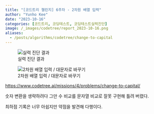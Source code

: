 ```yaml
---
title: "[코드트리 챌린지] 6주차 - 2차원 배열 입력"
author: "Yunho Kee"
date: "2023-10-16"
categories: [코드트리, 코딩테스트, 코딩테스트실력진단]
image: /_images/codetree/report_2023-10-16.png
aliases:
  - /posts/algorithms/codetree/change-to-capital
---
```


::: {layout="[526, 474]" layout-valign="bottom"}
![실력 진단 결과]({{< meta image >}})

![2차원 배열 입력 / 대문자로 바꾸기](/_images/codetree/화면 캡처 2023-10-16 223542.jpg)
:::

<https://www.codetree.ai/missions/4/problems/change-to-capital/>

숫자 변환을 생략하려다 그만 수 비교를 문자열 비교로 잘못 구현해 틀려 버렸다.

최하점 기록은 너무 아쉽지만 약점을 발견해 다행이다.